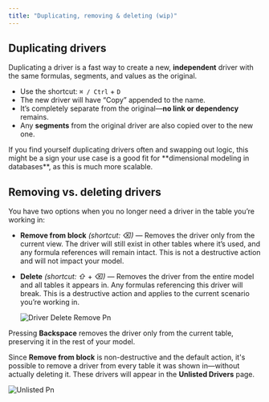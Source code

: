 ```yaml
---
title: "Duplicating, removing & deleting (wip)"
---
```


## Duplicating drivers

Duplicating a driver is a fast way to create a new, **independent** driver with the same formulas, segments, and values as the original.

- Use the shortcut: `⌘ / Ctrl` \+ `D`
- The new driver will have “Copy” appended to the name.
- It’s completely separate from the original—**no link or dependency** remains.
- Any **segments** from the original driver are also copied over to the new one.

<Warning>
  If you find yourself duplicating drivers often and swapping out logic, this might be a sign your use case is a good fit for **dimensional modeling in databases**, as this is much more scalable.
</Warning>

## Removing vs. deleting drivers

You have two options when you no longer need a driver in the table you’re working in:

- **Remove from block** _(shortcut: ⌫)_ — Removes the driver only from the current view. The driver will still exist in other tables where it’s used, and any formula references will remain intact. This is not a destructive action and will not impact your model.
- **Delete** _(shortcut: ⇧_ \+ _⌫)_ — Removes the driver from the entire model and all tables it appears in. Any formulas referencing this driver will break. This is a destructive action and applies to the current scenario you’re working in.

  ![Driver Delete Remove Pn](/images/drivers/driver-delete-remove.png)

Pressing **Backspace** removes the driver only from the current table, preserving it in the rest of your model.

Since **Remove from block** is non-destructive and the default action, it's possible to remove a driver from every table it was shown in—without actually deleting it. These drivers will appear in the **Unlisted Drivers** page.

![Unlisted Pn](/images/unlisted.png)